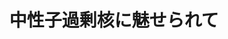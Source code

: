 ﻿---
title: "中性子過剰核に魅せられて"
category: "理学院"
vol: "68"
interviewee: "中村 隆司"
url: ""
tags: []
pdf: "68-2-nakamura.pdf"
career: ""
preface: "原子の中心に存在する原子核は、陽子と中性子 が核力により結びついた、核子の集合体である。 その大きさは原子と比べて非常に小さく、半径が およそ 10-15 m 程度しかない。通常の原子核構造 については我々が知っている通り、すでにほとん どのことが解明されている。しかしその一方で、 極端に中性子の数が多い中性子過剰核などの不安 定核については、未だその性質が解明されておら ず、現在、多くの研究者が解明に取り組んでいる。 本稿では、中村先生が加速器実験を通して行っ ている、中性子過剰核の研究について紹介する。"
---
